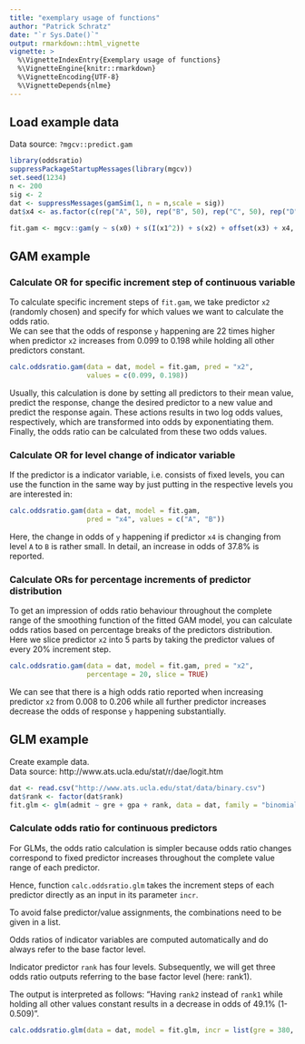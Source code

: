 ```yaml
---
title: "exemplary usage of functions"
author: "Patrick Schratz"
date: "`r Sys.Date()`"
output: rmarkdown::html_vignette
vignette: >
  %\VignetteIndexEntry{Exemplary usage of functions}
  %\VignetteEngine{knitr::rmarkdown}
  %\VignetteEncoding{UTF-8}
  %\VignetteDepends{nlme}
---
```



## Load example data

Data source: `?mgcv::predict.gam`

```r
library(oddsratio)
suppressPackageStartupMessages(library(mgcv))
set.seed(1234)
n <- 200
sig <- 2
dat <- suppressMessages(gamSim(1, n = n,scale = sig))
dat$x4 <- as.factor(c(rep("A", 50), rep("B", 50), rep("C", 50), rep("D", 50)))

fit.gam <- mgcv::gam(y ~ s(x0) + s(I(x1^2)) + s(x2) + offset(x3) + x4, data = dat)
```

## GAM example

### Calculate OR for specific increment step of continuous variable

To calculate specific increment steps of `fit.gam`, we take predictor `x2` (randomly chosen)
and specify for which values we want to calculate the odds ratio.  
We can see that the odds of response `y` happening are 22 times higher when predictor `x2` increases
from 0.099 to 0.198 while holding all other predictors constant. 


```r
calc.oddsratio.gam(data = dat, model = fit.gam, pred = "x2", 
                   values = c(0.099, 0.198))
```

Usually, this calculation is done by setting all predictors to their mean value, 
predict the response, change the desired predictor to a new value and predict the response again. 
These actions results in two log odds values, respectively, which are transformed into odds by exponentiating them. Finally, the odds ratio can be calculated from these two odds values. 

### Calculate OR for level change of indicator variable

If the predictor is a indicator variable, i.e. consists of fixed levels, you can use the function in the same way by just putting in the respective levels you are interested in:

```r
calc.oddsratio.gam(data = dat, model = fit.gam, 
                   pred = "x4", values = c("A", "B"))
```

Here, the change in odds of `y` happening if predictor `x4` is changing from level `A` to `B` is rather small. In detail, an increase in odds of 37.8% is reported. 

### Calculate ORs for percentage increments of predictor distribution 

To get an impression of odds ratio behaviour throughout the complete range of the smoothing function of the fitted GAM model, you can calculate odds ratios based on percentage breaks of the predictors distribution.  
Here we slice predictor `x2` into 5 parts by taking the predictor values of every 20% increment step. 


```r
calc.oddsratio.gam(data = dat, model = fit.gam, pred = "x2", 
                   percentage = 20, slice = TRUE)
```

We can see that there is a high odds ratio reported when increasing predictor `x2` from 0.008 to 0.206 while all further predictor increases decrease the odds of response `y` happening substantially. 

## GLM example

Create example data.   
Data source: http://www.ats.ucla.edu/stat/r/dae/logit.htm

```r
dat <- read.csv("http://www.ats.ucla.edu/stat/data/binary.csv")
dat$rank <- factor(dat$rank)
fit.glm <- glm(admit ~ gre + gpa + rank, data = dat, family = "binomial")
```

### Calculate odds ratio for continuous predictors

For GLMs, the odds ratio calculation is simpler because odds ratio changes correspond to fixed predictor increases throughout the complete value range of each predictor.  

Hence, function `calc.oddsratio.glm` takes the increment steps of each predictor directly as an input in its parameter `incr`. 

To avoid false predictor/value assignments, the combinations need to be given in a list. 

Odds ratios of indicator variables are computed automatically and do always refer to the base factor level.

Indicator predictor `rank` has four levels. Subsequently, we will get three odds ratio outputs referring to the base factor level (here: rank1).  

The output is interpreted as follows: "Having `rank2` instead of `rank1` while holding all other values constant results in a decrease in odds of 49.1% (1-0.509)".

```r
calc.oddsratio.glm(data = dat, model = fit.glm, incr = list(gre = 380, gpa = 5))
```


